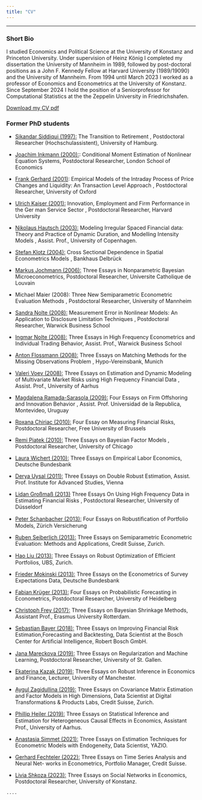 ```yaml
---
title: "CV"
---
```


------------------------------------------------------------------------

### Short Bio

I studied Economics and Political Science at the University of Konstanz and Princeton University. Under supervision of Heinz König I completed my dissertation the University of Mannheim in 1989, followed by post-doctoral positions as a John F. Kennedy Fellow at Harvard University (1989/19090) and the University of Mannheim. From 1994 until March 2023 I worked as a professor of Economics and Econometrics at the University of Konstanz. Since September 2024 I hold the position of a Seniorprofessor for Computational Statistics at the the Zeppelin University in Friedrichshafen.

```{=html}
<!--
[Download my CV pdf](https://raw.githubusercontent.com/W-Pohlmeier/WP-Website/main/CV_Pohlmeier_2023_04.pdf)
-->
```

[Download my CV pdf](https://cloud.uni-konstanz.de/index.php/f/169209253)

### Former PhD students

-   [Sikandar Siddiqui (1997):](https://www.linkedin.com/in/sikandarsiddiqui/?originalSubdomain=de) The Transition to Retirement , Postdoctoral Researcher (Hochschulassistent), University of Hamburg.

-   [Joachim Inkmann (2000):](https://fbe.unimelb.edu.au/our-people/staff/finance/joachim-inkmann): Conditional Moment Estimation of Nonlinear Equation Systems, Postdoctoral Researcher, London School of Economics

-   [Frank Gerhard (2001)](https://www.linkedin.com/in/frankgerhard/?originalSubdomain=de): Empirical Models of the Intraday Process of Price Changes and Liquidity: An Transaction Level Approach , Postdoctoral Researcher, University of Oxford

-   [Ulrich Kaiser (2001):](https://www.business.uzh.ch/en/research/professorships/entrepreneurship/team/kaiser.html) Innovation, Employment and Firm Performance in the Ger man Service Sector , Postdoctoral Researcher, Harvard University

-   [Nikolaus Hautsch (2003):](https://homepage.univie.ac.at/nikolaus.hautsch/) Modeling Irregular Spaced Financial data: Theory and Practice of Dynamic Duration, and Modelling Intensity Models , Assist. Prof., University of Copenhagen.

-   [Stefan Klotz (2004):](https://www.linkedin.com/in/stefanklotzvif/?originalSubdomain=de) Cross Sectional Dependence in Spatial Econometrics Models , Bankhaus Delbrück

-   [Markus Jochmann (2006):](https://www.linkedin.com/in/markus-jochmann-345b49138/?originalSubdomain=de) Three Essays in Nonparametric Bayesian Microeconometrics, Postdoctoral Researcher, Universite Catholique de Louvain

-   Michael Maier (2008): Three New Semiparametric Econometric Evaluation Methods , Postdoctoral Researcher, University of Mannheim

-   [Sandra Nolte (2008):](https://www.lancaster.ac.uk/lums/people/sandra-nolte) Measurement Error in Nonlinear Models: An Application to Disclosure Limitation Techniques , Postdoctoral Researcher, Warwick Business School

-   [Ingmar Nolte (2008):](https://www.lancaster.ac.uk/lums/people/ingmar-nolte) Three Essays in High Frequency Econometrics and Individual Trading Behavior, Assist. Prof., Warwick Business School

-   [Anton Flossmann (2008):](https://www.linkedin.com/in/dr-anton-flossmann-77b03593) Three Essays on Matching Methods for the Missing Observations Problem , Hypo-Vereinsbank, Munich

-   [Valeri Voev (2008):](https://www.linkedin.com/in/valeri-voev-1a698940/?originalSubdomain=dk%3E) Three Essays on Estimation and Dynamic Modeling of Multivariate Market Risks using High Frequency Financial Data , Assist. Prof., University of Aarhus

-   [Magdalena Ramada-Sarasola (2009):](https://www.linkedin.com/in/magdalena-ramada-sarasola-phd-73560210/?originalSubdomain=es) Four Essays on Firm Offshoring and Innovation Behavior , Assist. Prof. Universidad de la Republica, Montevideo, Uruguay

-   [Roxana Chiriac (2010):](https://www.econometrics.uni-freiburg.de/de/mitarbeitende/roxana-halbleib) Four Essay on Measuring Financial Risks, Postdoctoral Researcher, Free University of Brussels

-   [Remi Piatek (2010):](https://www.linkedin.com/in/remi-piatek/?originalSubdomain=dk) Three Essays on Bayesian Factor Models , Postdoctoral Researcher, University of Chicago

-   [Laura Wichert (2010):](https://www.linkedin.com/in/laura-wichert-913345106/?originalSubdomain=de) Three Essays on Empirical Labor Economics, Deutsche Bundesbank

-   [Derya Uysal (2011):](https://www.deryauysal.com/) Three Essays on Double Robust Estimation, Assist. Prof. Institute for Advanced Studies, Vienna

-   [Lidan Großmaß (2013)](https://www.linkedin.com/in/lidan-grossmass-frm-phd-1845b05?lipi=urn%3Ali%3Apage%3Ad_flagship3_profile_view_base_contact_details%3BvGogCPitS9WJh18HRAep3A%3D%3D) Three Essays On Using High Frequency Data in Estimating Financial Risks , Postdoctoral Researcher, University of Düsseldorf

-   [Peter Schanbacher (2013):](https://www.hs-furtwangen.de/personen/profil/2700-peterschanbacher/) Four Essays on Robustiﬁcation of Portfolio Models, Zürich Versicherung

-   [Ruben Seiberlich (2013):](https://www.zhaw.ch/de/ueber-uns/person/seib/) Three Essays on Semiparametric Econometric Evaluation: Methods and Applications, Credit Suisse, Zurich.

-   [Hao Liu (2013):](https://www.linkedin.com/in/hao-l-357b6664?lipi=urn%3Ali%3Apage%3Ad_flagship3_profile_view_base_contact_details%3Bogsvbdr8RkWXIHyDb1V2VQ%3D%3D) Three Essays on Robust Optimization of Eﬃcient Portfolios, UBS, Zurich.

-   [Frieder Mokinski (2013):](https://www.linkedin.com/in/frieder-mokinski-371103b4?lipi=urn%3Ali%3Apage%3Ad_flagship3_profile_view_base_contact_details%3BKeP4BiBGQCq%2BbUIGId7SfQ%3D%3D) Three Essays on the Econometrics of Survey Expectations Data, Deutsche Bundesbank

-   [Fabian Krüger (2013):](https://ewifo.stat.kit.edu/21_57.php) Four Essays on Probabilistic Forecasting in Econometrics, Postdoctoral Researcher, University of Heidelberg

-   [Christoph Frey (2017):](https://www.linkedin.com/in/christoph-frey-b66a164?lipi=urn%3Ali%3Apage%3Ad_flagship3_profile_view_base_contact_details%3Bks5li8ZHQ2itrVtC%2FKvQQw%3D%3D) Three Essays on Bayesian Shrinkage Methods, Assistant Prof., Erasmus University Rotterdam.

-   [Sebastian Bayer (2018):](https://www.linkedin.com/in/sebastian-bayer?lipi=urn%3Ali%3Apage%3Ad_flagship3_profile_view_base_contact_details%3Bx8W1zgeWQNWVG5EJ6Fscew%3D%3D) Three Essays on Improving Financial Risk Estimation,Forecasting and Backtesting, Data Scientist at the Bosch Center for Artiﬁcial Intelligence, Robert Bosch GmbH.

-   [Jana Mareckova (2019):](https://sites.google.com/view/janamareckova) Three Essays on Regularization and Machine Learning, Postdoctoral Researcher, University of St. Gallen.

-   [Ekaterina Kazak (2019):](https://research.manchester.ac.uk/en/persons/ekaterina.kazak) Three Essays on Robust Inference in Economics and Finance, Lecturer, University of Manchester.

-   [Aygul Zagidullina (2019):](https://www.linkedin.com/in/aygul-zagidullina-phd-2307?lipi=urn%3Ali%3Apage%3Ad_flagship3_profile_view_base_contact_details%3B6bmypPjzR3mR%2F%2BwVAz%2FWkQ%3D%3D) Three Essays on Covariance Matrix Estimation and Factor Models in High Dimensions, Data Scientist at Digital Transformations & Products Labs, Credit Suisse, Zurich.

-   [Phillip Heiler (2019):](https://www.au.dk/en/show/person/pheiler@econ.au.dk) Three Essays on Statistical Inference and Estimation for Heterogeneous Causal Eﬀects in Economics, Assistant Prof., University of Aarhus.

-   [Anastasia Simmet (2021):](https://www.linkedin.com/in/anastasia-simmet-413b1894?lipi=urn%3Ali%3Apage%3Ad_flagship3_profile_view_base_contact_details%3B6G4YoWHxRSuejgQO9UyNxw%3D%3D) Three Essays on Estimation Techniques for Econometric Models with Endogeneity, Data Scientist, YAZIO.

-   [Gerhard Fechteler (2022):](https://www.linkedin.com/in/dr-gerhard-fechteler-87293113b?lipi=urn%3Ali%3Apage%3Ad_flagship3_profile_view_base_contact_details%3BKg76uLY7QSC9Y0BZ1Uu78w%3D%3D) Three Essays on Time Series Analysis and Neural Net- works in Econometrics, Portfolio Manager, Credit Suisse.

-   [Livia Shkoza (2023):](https://www.linkedin.com/in/livia-shkoza?lipi=urn%3Ali%3Apage%3Ad_flagship3_profile_view_base_contact_details%3BD%2FLVbj3aRO%2BUf%2FHcvaxUtg%3D%3D) Three Essays on Social Networks in Economics, Postdoctoral Researcher, University of Konstanz.

```         
....
```
